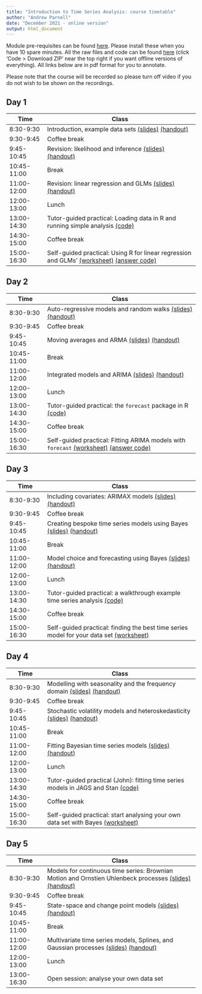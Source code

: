 ```yaml
---
title: "Introduction to Time Series Analysis: course timetable"
author: "Andrew Parnell"
date: "December 2021 - online version"
output: html_document
---
```


Module pre-requisites can be found [here](https://andrewcparnell.github.io/introTSA/prerequisites.html). Please install these when you have 10 spare minutes. All the raw files and code can be found [here](https://www.github.com/andrewcparnell/introTSA) (click 'Code > Download ZIP' near the top right if you want offline versions of everything). All links below are in pdf format for you to annotate. 

Please note that the course will be recorded so please turn off video if you do not wish to be shown on the recordings. 

## Day 1

Time  | Class
------------- | ----------------------------------------------------
8:30-9:30 | Introduction, example data sets [(slides)]() [(handout)]()
9:30-9:45 | Coffee break
9:45-10:45 | Revision: likelihood and inference [(slides)]() [(handout)]()
10:45-11:00 | Break 
11:00-12:00 | Revision: linear regression and GLMs [(slides)]() [(handout)]()
12:00-13:00 | Lunch
13:00-14:30 | Tutor-guided practical: Loading data in R and running simple analysis [(code)]()
14:30-15:00 | Coffee break
15:00-16:30 | Self-guided practical: Using R for linear regression and GLMs' [(worksheet)]() [(answer code)]()

## Day 2

Time  | Class
------------- | ----------------------------------------------------
8:30-9:30 | Auto-regressive models and random walks [(slides)]() [(handout)]()
9:30-9:45 | Coffee break
9:45-10:45 | Moving averages and ARMA [(slides)]() [(handout)]()
10:45-11:00 | Break 
11:00-12:00 | Integrated models and ARIMA [(slides)]() [(handout)]()
12:00-13:00 | Lunch
13:00-14:30 | Tutor-guided practical: the `forecast` package in R [(code)]()
14:30-15:00 | Coffee break
15:00-16:30 | Self-guided practical: Fitting ARIMA models with `forecast` [(worksheet)]() [(answer code)]()

## Day 3

Time  | Class
------------- | ----------------------------------------------------
8:30-9:30 | Including covariates: ARIMAX models [(slides)]() [(handout)]()
9:30-9:45 | Coffee break
9:45-10:45 | Creating bespoke time series models using Bayes [(slides)]() [(handout)]()
10:45-11:00 | Break 
11:00-12:00 | Model choice and forecasting using Bayes [(slides)]() [(handout)]()
12:00-13:00 | Lunch
13:00-14:30 | Tutor-guided practical: a walkthrough example time series analysis [(code)]()
14:30-15:00 | Coffee break
15:00-16:30 | Self-guided practical: finding the best time series model for your data set [(worksheet)]()

## Day 4

Time  | Class
------------- | ----------------------------------------------------
8:30-9:30 | Modelling with seasonality and the frequency domain [(slides)]() [(handout)]()
9:30-9:45 | Coffee break
9:45-10:45 | Stochastic volatility models and heteroskedasticity [(slides)]() [(handout)]()
10:45-11:00 | Break 
11:00-12:00 | Fitting Bayesian time series models [(slides)]() [(handout)]()
12:00-13:00 | Lunch
13:00-14:30 | Tutor-guided practical (John): fitting time series models in JAGS and Stan [(code)]()
14:30-15:00 | Coffee break
15:00-16:30 | Self-guided practical: start analysing your own data set with Bayes [(worksheet)]()

## Day 5

Time  | Class
------------- | ----------------------------------------------------
8:30-9:30 | Models for continuous time series: Brownian Motion and Ornstien Uhlenbeck processes [(slides)]() [(handout)]()
9:30-9:45 | Coffee break
9:45-10:45 | State-space and change point models [(slides)]() [(handout)]()
10:45-11:00 | Break 
11:00-12:00 | Multivariate time series models, Splines, and Gaussian processes [(slides)]() [(handout)]()
12:00-13:00 | Lunch
13:00-16:30 | Open session: analyse your own data set 